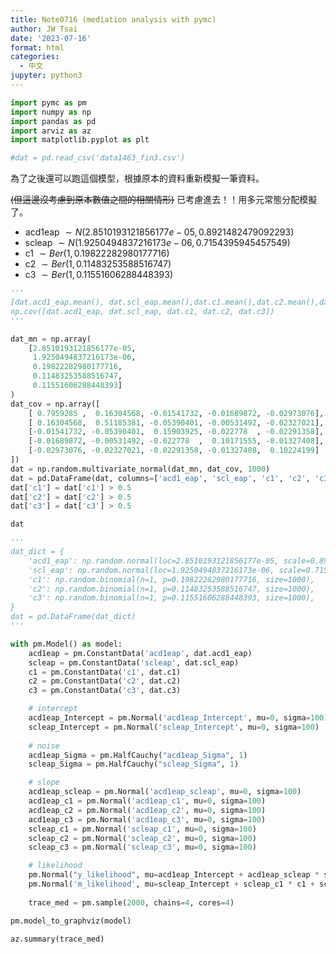 ```yaml
---
title: Note0716 (mediation analysis with pymc)
author: JW Tsai
date: '2023-07-16'
format: html
categories: 
  - 中文
jupyter: python3
---
```


```python
import pymc as pm
import numpy as np
import pandas as pd
import arviz as az
import matplotlib.pyplot as plt
```

```python
#dat = pd.read_csv('data1463_fin3.csv')
```

為了之後還可以跑這個模型，根據原本的資料重新模擬一筆資料。

~~(但這邊沒考慮到原本數值之間的相關情形)~~ 已考慮進去！！用多元常態分配模擬了。

-   acd1eap $\sim N(2.8510193121856177e-05, 0.8921482479092293)$
-   scleap $\sim N(1.9250494837216173e-06, 0.7154395945457549)$
-   c1 $\sim Ber(1,0.19822282980177716)$
-   c2 $\sim Ber(1,0.11483253588516747)$
-   c3 $\sim Ber(1,0.11551606288448393)$

```python
'''
[dat.acd1_eap.mean(), dat.scl_eap.mean(),dat.c1.mean(),dat.c2.mean(),dat.c3.mean()]
np.cov([dat.acd1_eap, dat.scl_eap, dat.c1, dat.c2, dat.c3])
'''
```

```python
dat_mn = np.array(
    [2.8510193121856177e-05,
     1.9250494837216173e-06,
     0.19822282980177716,
     0.11483253588516747,
     0.11551606288448393]
)
dat_cov = np.array([
    [ 0.7959285 ,  0.16304568, -0.01541732, -0.01689872, -0.02973076],
    [ 0.16304568,  0.51185381, -0.05390401, -0.00531492, -0.02327021],
    [-0.01541732, -0.05390401,  0.15903925, -0.022778  , -0.02291358],
    [-0.01689872, -0.00531492, -0.022778  ,  0.10171555, -0.01327408],
    [-0.02973076, -0.02327021, -0.02291358, -0.01327408,  0.10224199]
])
dat = np.random.multivariate_normal(dat_mn, dat_cov, 1000)
dat = pd.DataFrame(dat, columns=['acd1_eap', 'scl_eap', 'c1', 'c2', 'c3'])
dat['c1'] = dat['c1'] > 0.5
dat['c2'] = dat['c2'] > 0.5
dat['c3'] = dat['c3'] > 0.5
```

```python
dat
```

```python
'''
dat_dict = {
    'acd1_eap': np.random.normal(loc=2.8510193121856177e-05, scale=0.8921482479092293, size=1000),
    'scl_eap': np.random.normal(loc=1.9250494837216173e-06, scale=0.7154395945457549, size=1000),
    'c1': np.random.binomial(n=1, p=0.19822282980177716, size=1000),
    'c2': np.random.binomial(n=1, p=0.11483253588516747, size=1000),
    'c3': np.random.binomial(n=1, p=0.11551606288448393, size=1000),    
}
dat = pd.DataFrame(dat_dict)
'''
```

```python
with pm.Model() as model:
    acd1eap = pm.ConstantData('acd1eap', dat.acd1_eap)
    scleap = pm.ConstantData('scleap', dat.scl_eap)
    c1 = pm.ConstantData('c1', dat.c1)
    c2 = pm.ConstantData('c2', dat.c2)
    c3 = pm.ConstantData('c3', dat.c3)

    # intercept
    acd1eap_Intercept = pm.Normal('acd1eap_Intercept', mu=0, sigma=100)
    scleap_Intercept = pm.Normal('scleap_Intercept', mu=0, sigma=100)
    
    # noise
    acd1eap_Sigma = pm.HalfCauchy("acd1eap_Sigma", 1)
    scleap_Sigma = pm.HalfCauchy("scleap_Sigma", 1)

    # slope
    acd1eap_scleap = pm.Normal('acd1eap_scleap', mu=0, sigma=100)
    acd1eap_c1 = pm.Normal('acd1eap_c1', mu=0, sigma=100)
    acd1eap_c2 = pm.Normal('acd1eap_c2', mu=0, sigma=100)
    acd1eap_c3 = pm.Normal('acd1eap_c3', mu=0, sigma=100)
    scleap_c1 = pm.Normal('scleap_c1', mu=0, sigma=100)
    scleap_c2 = pm.Normal('scleap_c2', mu=0, sigma=100)
    scleap_c3 = pm.Normal('scleap_c3', mu=0, sigma=100)

    # likelihood
    pm.Normal("y_likelihood", mu=acd1eap_Intercept + acd1eap_scleap * scleap  + acd1eap_c1 * c1 + acd1eap_c2 * c2 + acd1eap_c3 * c3, sigma =  acd1eap_Sigma, observed = acd1eap  )
    pm.Normal('m_likelihood', mu=scleap_Intercept + scleap_c1 * c1 + scleap_c2 * c2 + scleap_c3 * c3, sigma = scleap_Sigma, observed = scleap)
    
    trace_med = pm.sample(2000, chains=4, cores=4)
```

```python
pm.model_to_graphviz(model)
```

```python
az.summary(trace_med)
```
